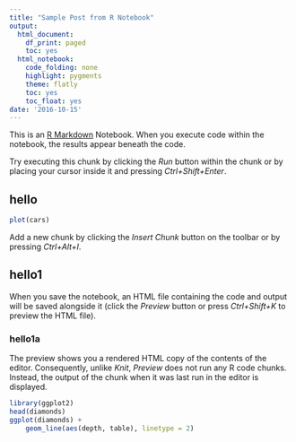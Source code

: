 ```yaml
---
title: "Sample Post from R Notebook"
output:
  html_document:
    df_print: paged
    toc: yes
  html_notebook:
    code_folding: none
    highlight: pygments
    theme: flatly
    toc: yes
    toc_float: yes
date: '2016-10-15'
---
```


This is an [R Markdown](http://rmarkdown.rstudio.com) Notebook. When you execute code within the notebook, the results appear beneath the code. 

Try executing this chunk by clicking the *Run* button within the chunk or by placing your cursor inside it and pressing *Ctrl+Shift+Enter*. 

## hello

```r
plot(cars)
```

Add a new chunk by clicking the *Insert Chunk* button on the toolbar or by pressing *Ctrl+Alt+I*.

## hello1
When you save the notebook, an HTML file containing the code and output will be saved alongside it (click the *Preview* button or press *Ctrl+Shift+K* to preview the HTML file).

### hello1a 
The preview shows you a rendered HTML copy of the contents of the editor. Consequently, unlike *Knit*, *Preview* does not run any R code chunks. Instead, the output of the chunk when it was last run in the editor is displayed.
```r
library(ggplot2)
head(diamonds)
ggplot(diamonds) +
    geom_line(aes(depth, table), linetype = 2)
```


